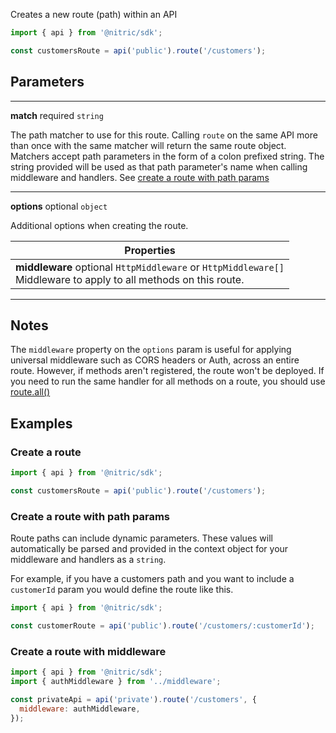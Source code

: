 Creates a new route (path) within an API

```javascript
import { api } from '@nitric/sdk';

const customersRoute = api('public').route('/customers');
```

## Parameters

---

**match** required `string`

The path matcher to use for this route. Calling `route` on the same API more than once with the same matcher will return the same route object. Matchers accept path parameters in the form of a colon prefixed string. The string provided will be used as that path parameter's name when calling middleware and handlers. See [create a route with path params](#create-a-route-with-path-params)

---

**options** optional `object`

Additional options when creating the route.

| Properties                                                                                                             |
| ---------------------------------------------------------------------------------------------------------------------- |
| **middleware** optional `HttpMiddleware` or `HttpMiddleware[]` <br/> Middleware to apply to all methods on this route. |

---

## Notes

The `middleware` property on the `options` param is useful for applying universal middleware such as CORS headers or Auth, across an entire route. However, if methods aren't registered, the route won't be deployed. If you need to run the same handler for all methods on a route, you should use [route.all()](<./api-route-all()>)

## Examples

### Create a route

```javascript
import { api } from '@nitric/sdk';

const customersRoute = api('public').route('/customers');
```

### Create a route with path params

Route paths can include dynamic parameters. These values will automatically be parsed and provided in the context object for your middleware and handlers as a `string`.

For example, if you have a customers path and you want to include a `customerId` param you would define the route like this.

```javascript
import { api } from '@nitric/sdk';

const customerRoute = api('public').route('/customers/:customerId');
```

### Create a route with middleware

```javascript
import { api } from '@nitric/sdk';
import { authMiddleware } from '../middleware';

const privateApi = api('private').route('/customers', {
  middleware: authMiddleware,
});
```
